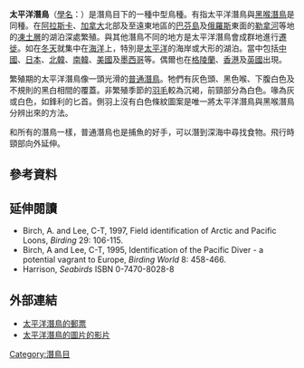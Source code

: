 {{speciesbox
| name = 太平洋潛鳥
| status = LC
| status_system = iucn3.1
| status_ref = <ref>{{IUCN2006|assessors=BirdLife International|year=2004|id=49673|title=Gavia pacifica|downloaded=2008-09-02}}</ref>
| image = PacificLoon24.jpg
| image_width = 200px
| genus = Gavia
| species = pacifica
| authority =（[[George_Newbold_Lawrence|Lawrence]], 1858）
}}
'''太平洋潛鳥'''（[[學名|學名]]：''{{lang|la|Gavia pacifica}}''）是潛鳥目下的一種中型鳥種。有指太平洋潛鳥與[[黑喉潛鳥|黑喉潛鳥]]是同種。在[[阿拉斯卡|阿拉斯卡]]、[[加拿大|加拿大]]北部及至遠東地區的[[巴芬島|巴芬島]]及[[俄羅斯|俄羅斯]]東面的[[勒拿河|勒拿河]]等地的[[凍土層|凍土層]]的湖泊深處繁殖。與其他潛鳥不同的地方是太平洋潛鳥會成群地進行[[鳥類遷徙|遷徙]]。如在[[冬天|冬天]]就集中在[[海洋|海洋]]上，特別是[[太平洋|太平洋]]的海岸或大形的湖泊。當中包括[[中國|中國]]、[[日本|日本]]、[[北韓|北韓]]、[[南韓|南韓]]、[[美國|美國]]及[[墨西哥|墨西哥]]等。偶爾也在[[格陵蘭|格陵蘭]]、[[香港|香港]]及[[英國|英國]]出現。

繁殖期的太平洋潛鳥像一頭光滑的[[普通潛鳥|普通潛鳥]]。牠們有灰色頭、黑色喉、下腹白色及不規則的黑白相間的覆蓋。非繁殖季節的[[羽毛|羽毛]]較為沉褐，前頸部分為白色。喙為灰或白色，如鋒利的匕首。側羽上沒有白色條紋圖案是唯一將太平洋潛鳥與黑喉潛鳥分辨出來的方法。

和所有的潛鳥一樣，普通潛鳥也是捕魚的好手，可以潛到深海中尋找食物。飛行時頸部向外延伸。

== 參考資料 ==
{{Reflist}}

== 延伸閱讀 ==
* Birch, A. and Lee, C-T, 1997, Field identification of Arctic and Pacific Loons, ''Birding '' 29: 106-115.
* Birch, A and Lee, C-T, 1995, Identification of the Pacific Diver - a potential vagrant to Europe, ''Birding World'' 8: 458-466.
* Harrison, ''Seabirds'' ISBN 0-7470-8028-8

== 外部連結 ==
{{commons|Gavia pacifica}}
* [http://www.bird-stamps.org/cspecies/800300.htm 太平洋潛鳥的郵票]{{Wayback|url=http://www.bird-stamps.org/cspecies/800300.htm |date=20080512031247 }}
* [http://vireo.acnatsci.org/search.html?Form=Search&SEARCHBY=Common&KEYWORDS=pacific+loon&showwhat=images&AGE=All&SEX=All&ACT=All&Search=Search&VIEW=All&ORIENTATION=All&RESULTS=24 太平洋潛鳥的圖片的影片]{{Wayback|url=http://vireo.acnatsci.org/search.html?Form=Search&SEARCHBY=Common&KEYWORDS=pacific+loon&showwhat=images&AGE=All&SEX=All&ACT=All&Search=Search&VIEW=All&ORIENTATION=All&RESULTS=24 |date=20110516072618 }}
{{Taxonbar|from=Q558990}}

[[Category:潛鳥目|Category:潛鳥目]]
